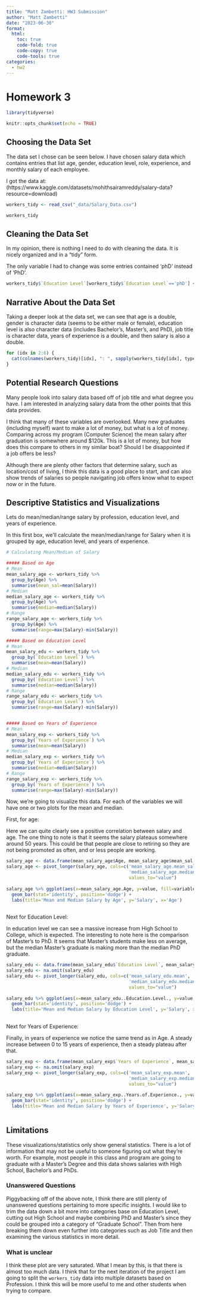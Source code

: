 ```yaml
---
title: "Matt Zambetti: HW3 Submission"
author: "Matt Zambetti"
date: "2023-06-30"
format:
  html:
    toc: true
    code-fold: true
    code-copy: true
    code-tools: true
categories:
  - hw2
---
```

# Homework 3

```r
library(tidyverse)

knitr::opts_chunk$set(echo = TRUE)
```

## Choosing the Data Set

The data set I chose can be seen below. I have chosen salary data which contains entries that list age, gender, education level, role, experience, and monthly salary of each employee.

I got the data at: (https://www.kaggle.com/datasets/mohithsairamreddy/salary-data?resource=download)

```r

workers_tidy <- read_csv("_data/Salary_Data.csv")

workers_tidy
```

## Cleaning the Data Set

In my opinion, there is nothing I need to do with cleaning the data. It is nicely organized and in a "tidy" form.

The only variable I had to change was some entries contained 'phD' instead of 'PhD'.
```r
workers_tidy$`Education Level`[workers_tidy$`Education Level`=='phD'] <- 'PhD'

```

## Narrative About the Data Set

Taking a deeper look at the data set, we can see that age is a double, gender is character data (seems to be either male or female), education level is also character data (includes Bachelor's, Master's, and PhD), job title is character data, years of experience is a double, and then salary is also a double.

```r
for (idx in 2:6) {
  cat(colnames(workers_tidy)[idx], ": ", sapply(workers_tidy[idx], typeof),"\n")
}
```
## Potential Research Questions
Many people look into salary data based off of job title and what degree you have. I am interested in analyzing salary data from the other points that this data provides. 

I think that many of these variables are overlooked. Many new graduates (including myself) want to make a lot of money, but what is a lot of money. Comparing across my program (Computer Science) the mean salary after graduation is somewhere around $120k. This is a lot of money, but how does this compare to others in my similar boat? Should I be disappointed if a job offers be less? 

Although there are plenty other factors that determine salary, such as location/cost of living, I think this data is a good place to start, and can also show trends of salaries so people navigating job offers know what to expect now or in the future.

## Descriptive Statistics and Visualizations
Lets do mean/median/range salary by profession, education level, and years of experience.

In this first box, we'll calculate the mean/median/range for Salary when it is grouped by age, education level, and years of experience.

```r
# Calculating Mean/Median of Salary

##### Based on Age
# Mean
mean_salary_age <- workers_tidy %>%
  group_by(Age) %>%
  summarise(mean_sal=mean(Salary))
# Median
median_salary_age <- workers_tidy %>%
  group_by(Age) %>%
  summarise(median=median(Salary))
# Range
range_salary_age <- workers_tidy %>%
  group_by(Age) %>%
  summarise(range=max(Salary)-min(Salary))

##### Based on Education Level
# Mean
mean_salary_edu <- workers_tidy %>%
  group_by(`Education Level`) %>%
  summarise(mean=mean(Salary))
# Median
median_salary_edu <- workers_tidy %>%
  group_by(`Education Level`) %>%
  summarise(median=median(Salary))
# Range
range_salary_edu <- workers_tidy %>%
  group_by(`Education Level`) %>%
  summarise(range=max(Salary)-min(Salary))


##### Based on Years of Experience
# Mean
mean_salary_exp <- workers_tidy %>%
  group_by(`Years of Experience`) %>%
  summarise(mean=mean(Salary))
# Median
median_salary_exp <- workers_tidy %>%
  group_by(`Years of Experience`) %>%
  summarise(median=median(Salary))
# Range
range_salary_exp <- workers_tidy %>%
  group_by(`Years of Experience`) %>%
  summarise(range=max(Salary)-min(Salary))
```

Now, we're going to visualize this data. For each of the variables we will have one or two plots for the mean and median.

First, for age:

Here we can quite clearly see a positive correlation between salary and age. The one thing to note is that it seems the salary plateaus somewhere around 50 years. This could be that people are close to retiring so they are not being promoted as often, and or less people are working.

```r
salary_age <- data.frame(mean_salary_age$Age, mean_salary_age$mean_sal, median_salary_age$median)
salary_age <- pivot_longer(salary_age, cols=c('mean_salary_age.mean_sal', 
                                              'median_salary_age.median'), names_to='variable',
                                              values_to="value")
  
salary_age %>% ggplot(aes(x=mean_salary_age.Age, y=value, fill=variable)) +
  geom_bar(stat='identity', position='dodge') +
  labs(title='Mean and Median Salary by Age', y='Salary', x='Age')
  
```
Next for Education Level:

In education level we can see a massive increase from High School to College, which is expected. The interesting to note here is the comparison of Master's to PhD. It seems that Master's students make less on average, but the median Master's graduate is making more than the median PhD graduate.

```r
salary_edu <- data.frame(mean_salary_edu$`Education Level`, mean_salary_edu$mean, median_salary_edu$median)
salary_edu <- na.omit(salary_edu)
salary_edu <- pivot_longer(salary_edu, cols=c('mean_salary_edu.mean', 
                                              'median_salary_edu.median'), names_to='variable',
                                              values_to="value")
  
salary_edu %>% ggplot(aes(x=mean_salary_edu..Education.Level., y=value, fill=variable)) +
  geom_bar(stat='identity', position='dodge') +
  labs(title='Mean and Median Salary by Education Level', y='Salary', x='Education Level')
  
```

Next for Years of Experience:

Finally, in years of experience we notice the same trend as in Age. A steady increase between 0 to 15 years of experience, then a steady plateau after that.

```r
salary_exp <- data.frame(mean_salary_exp$`Years of Experience`, mean_salary_exp$mean, median_salary_exp$median)
salary_exp <- na.omit(salary_exp)
salary_exp <- pivot_longer(salary_exp, cols=c('mean_salary_exp.mean', 
                                              'median_salary_exp.median'), names_to='variable',
                                              values_to="value")
  
salary_exp %>% ggplot(aes(x=mean_salary_exp..Years.of.Experience., y=value, fill=variable)) +
  geom_bar(stat='identity', position='dodge') +
  labs(title='Mean and Median Salary by Years of Experience', y='Salary', x='Years of Experience')
  
```

## Limitations

These visualizations/statistics only show general statistics. There is a lot of information that may not be useful to someone figuring out what they're worth. For example, most people in this class and program are going to graduate with a Master's Degree and this data shows salaries with High School, Bachelor's and PhDs.

### Unanswered Questions

Piggybacking off of the above note, I think there are still plenty of unanswered questions pertaining to more specific insights. I would like to trim the data down a bit more into categories base on Education Level, cutting out High School and maybe combining PhD and Master's since they could be grouped into a category of "Graduate School". Then from here breaking them down even further into categories such as Job Title and then examining the various statistics in more detail.

### What is unclear

I think these plot are very saturated. What I mean by this, is that there is almost too much data. I think that for the next iteration of the project I am going to split the `workers_tidy` data into multiple datasets based on Profession. I think this will be more useful to me and other students when trying to compare.



